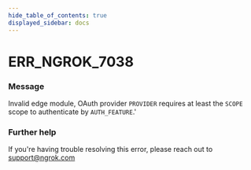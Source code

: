 ```yaml
---
hide_table_of_contents: true
displayed_sidebar: docs
---
```



# ERR_NGROK_7038

### Message

Invalid edge module, OAuth provider `PROVIDER` requires at least the `SCOPE` scope to authenticate by `AUTH_FEATURE`.'

### Further help

If you're having trouble resolving this error, please reach out to [support@ngrok.com](mailto:support@ngrok.com?subject=Help%20with%20ERR_NGROK_7038)

<ErrorDetails error="err_ngrok_7038" />
